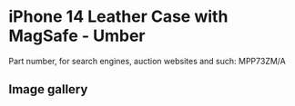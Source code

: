 
# iPhone 14 Leather Case with MagSafe - Umber

Part number, for search engines, auction websites and such: MPP73ZM/A

## Image gallery

<div style={{ width: "768px" }}>
  <GalleryComponent
    images={[
      {
        original: "/everysource/MPP73.png",
        thumbnail: "/everypreview/MPP73.png",
      },
      {
        original: "/everysource/MPP73_AV1.png",
        thumbnail: "/everypreview/MPP73_AV1.png",
      },
      {
        original: "/everysource/MPP73_AV2.png",
        thumbnail: "/everypreview/MPP73_AV2.png",
      },
      {
        original: "/everysource/MPP73_AV3.png",
        thumbnail: "/everypreview/MPP73_AV3.png",
      },
      {
        original: "/everysource/MPP73_AV4.png",
        thumbnail: "/everypreview/MPP73_AV4.png",
      },
      {
        original: "/everysource/MPP73_AV5.png",
        thumbnail: "/everypreview/MPP73_AV5.png",
      },
      {
        original: "/everysource/MPP73_AV6.png",
        thumbnail: "/everypreview/MPP73_AV6.png",
      },
      {
        original: "/everysource/MPP73_AV7.png",
        thumbnail: "/everypreview/MPP73_AV7.png",
      }
    ]}
  />
</div>